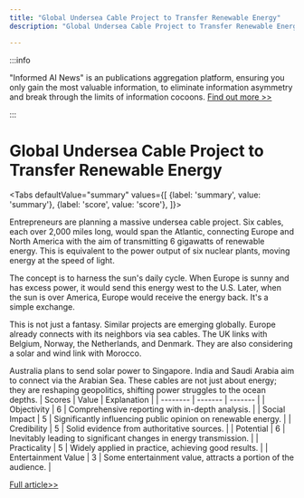```yaml
---
title: "Global Undersea Cable Project to Transfer Renewable Energy"
description: "Global Undersea Cable Project to Transfer Renewable Energy"

---
```



:::info

"Informed AI News" is an publications aggregation platform, ensuring you only gain the most valuable information, to eliminate information asymmetry and break through the limits of information cocoons.  [Find out more >>](/)

:::

# Global Undersea Cable Project to Transfer Renewable Energy


<Tabs
	defaultValue="summary"
	values={[
	{label: 'summary', value: 'summary'},
	{label: 'score', value: 'score'},
]}>
<TabItem value="summary">


Entrepreneurs are planning a massive undersea cable project. Six cables, each over 2,000 miles long, would span the Atlantic, connecting Europe and North America with the aim of transmitting 6 gigawatts of renewable energy. This is equivalent to the power output of six nuclear plants, moving energy at the speed of light.

The concept is to harness the sun's daily cycle. When Europe is sunny and has excess power, it would send this energy west to the U.S. Later, when the sun is over America, Europe would receive the energy back. It's a simple exchange.

This is not just a fantasy. Similar projects are emerging globally. Europe already connects with its neighbors via sea cables. The UK links with Belgium, Norway, the Netherlands, and Denmark. They are also considering a solar and wind link with Morocco.

Australia plans to send solar power to Singapore. India and Saudi Arabia aim to connect via the Arabian Sea. These cables are not just about energy; they are reshaping geopolitics, shifting power struggles to the ocean depths.
</TabItem>
<TabItem value="score">
	| Scores     | Value   | Explanation |
	| -------- | ------- | ------- |
	| Objectivity  | 6    | Comprehensive reporting with in-depth analysis.    |
	| Social Impact | 5     | Significantly influencing public opinion on renewable energy.    |
	| Credibility    | 5    | Solid evidence from authoritative sources.    |
	| Potential    | 6    | Inevitably leading to significant changes in energy transmission.    |
	| Practicality    | 5    | Widely applied in practice, achieving good results.    |
	| Entertainment Value    | 3    | Some entertainment value, attracts a portion of the audience.    |
</TabItem>
</Tabs>

[Full article>>](https://hardware.slashdot.org/story/24/06/30/0424240/new-undersea-power-cables-could-carry-green-energy-from-country-to-country?utm_source=rss1.0mainlinkanon&utm_medium=feed)

